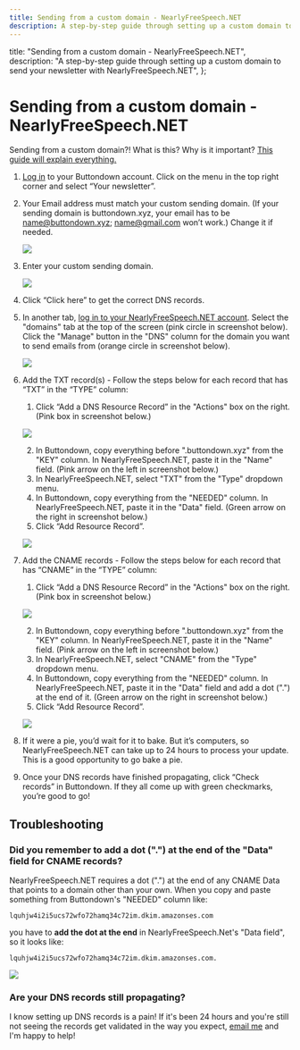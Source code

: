 ```yaml
---
title: Sending from a custom domain - NearlyFreeSpeech.NET
description: A step-by-step guide through setting up a custom domain to send your newsletter with NearlyFreeSpeech.NET
---
```



  title: "Sending from a custom domain - NearlyFreeSpeech.NET",
  description:
    "A step-by-step guide through setting up a custom domain to send your newsletter with NearlyFreeSpeech.NET",
};

# Sending from a custom domain - NearlyFreeSpeech.NET


<Notice variant="info">
Sending from a custom domain?!  What is this? Why is it important?  <a
    className="text-green-800 underline"
    href="https://docs.buttondown.email/getting-started/sending-from-a-custom-domain"
  >This guide will explain everything.</a>
</Notice>

1. [Log in](https://buttondown.email/login) to your Buttondown account. Click on the menu in the top right corner and select “Your newsletter”.
2. Your Email address must match your custom sending domain. (If your sending domain is buttondown.xyz, your email has to be name@buttondown.xyz; name@gmail.com won’t work.) Change it if needed.

    ![](/images/sending-domains/buttondown-settings-email-address.png)

3. Enter your custom sending domain.

    ![](/images/sending-domains/buttondown-settings-sending-domain.png)

4. Click “Click here” to get the correct DNS records.

   <!--  ![](/images/sending-domains/buttondown-settings-dns-records.png)  -->

5. In another tab, [log in to your NearlyFreeSpeech.NET account](https://members.nearlyfreespeech.net/login/?). Select the "domains" tab at the top of the screen (pink circle in screenshot below).  Click the "Manage" button in the "DNS" column for the domain you want to send emails from (orange circle in screenshot below).

    ![](/images/sending-domains/nearlyfreespeech-webpanel-navigation.png)

6. Add the TXT record(s) - Follow the steps below for each record that has “TXT” in the “TYPE” column:

   1. Click “Add a DNS Resource Record” in the "Actions" box on the right.  (Pink box in screenshot below.)
    
    ![](/images/sending-domains/nearlyfreespeech-add-record.png)
    
   2. In Buttondown, copy everything before ".buttondown.xyz" from the "KEY" column.  In NearlyFreeSpeech.NET, paste it in the "Name" field. (Pink arrow on the left in screenshot below.)
   3. In NearlyFreeSpeech.NET, select "TXT" from the "Type" dropdown menu.
   4. In Buttondown, copy everything from the "NEEDED" column.  In NearlyFreeSpeech.NET, paste it in the "Data" field.  (Green arrow on the right in screenshot below.)
   5. Click “Add Resource Record”.

    ![](/images/sending-domains/nearlyfreespeech-add-txt-record.png)

7. Add the CNAME records - Follow the steps below for each record that has “CNAME” in the “TYPE” column:

   1. Click “Add a DNS Resource Record” in the "Actions" box on the right.  (Pink box in screenshot below.)
    
    ![](/images/sending-domains/nearlyfreespeech-add-record.png)
    
   2. In Buttondown, copy everything before ".buttondown.xyz" from the "KEY" column.  In NearlyFreeSpeech.NET, paste it in the "Name" field. (Pink arrow on the left in screenshot below.)
   3. In NearlyFreeSpeech.NET, select "CNAME" from the "Type" dropdown menu.
   4. In Buttondown, copy everything from the "NEEDED" column.  In NearlyFreeSpeech.NET, paste it in the "Data" field and add a dot (".") at the end of it.  (Green arrow on the right in screenshot below.)
   5. Click “Add Resource Record”.

    ![](/images/sending-domains/nearlyfreespeech-add-cname-record.png)

8. If it were a pie, you’d wait for it to bake. But it’s computers, so NearlyFreeSpeech.NET can take up to 24 hours to process your update. This is a good opportunity to go bake a pie.
9. Once your DNS records have finished propagating, click “Check records” in Buttondown. If they all come up with green checkmarks, you’re good to go!




## Troubleshooting


### Did you remember to add a dot (".") at the end of the "Data" field for CNAME records?

NearlyFreeSpeech.NET requires a dot (".") at the end of any CNAME Data that points to a domain other than your own.  When you copy and paste something  from Buttondown's "NEEDED" column like:
```
lquhjw4i2i5ucs72wfo72hamq34c72im.dkim.amazonses.com
```
you have to **add the dot at the end** in NearlyFreeSpeech.Net's "Data field", so it looks like:

<code>lquhjw4i2i5ucs72wfo72hamq34c72im.dkim.amazonses.com.</code>

![](/images/sending-domains/nearlyfreespeech-troubleshooting-cname-dot.png)

### Are your DNS records still propagating?

I know setting up DNS records is a pain! If it's been 24 hours and you're still not seeing the records get validated in the way you expect, [email me](mailto:justin@buttondown.email) and I'm happy to help!